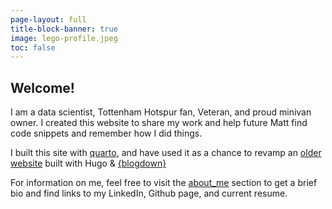 ```yaml
---
page-layout: full
title-block-banner: true
image: lego-profile.jpeg
toc: false
---
```


## Welcome!

I am a data scientist, Tottenham Hotspur fan, Veteran, and proud minivan owner. I created this website to share my work and help future Matt find code snippets and remember how I did things.

I built this site with [quarto](https://quarto.org/), and have used it as a chance to revamp an [older website](https://github.com/mleary/blogdown) built with Hugo & [{blogdown}](https://bookdown.org)

For information on me, feel free to visit the [about_me](about.html) section to get a brief bio and find links to my LinkedIn, Github page, and current resume.
